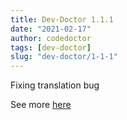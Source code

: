 ```yaml
---
title: Dev-Doctor 1.1.1
date: "2021-02-17"
author: codedoctor
tags: [dev-doctor]
slug: "dev-doctor/1-1-1"
---
```


Fixing translation bug

See more [here](https://github.com/LinwoodDev/dev_doctor/releases/tag/1.1.1)
